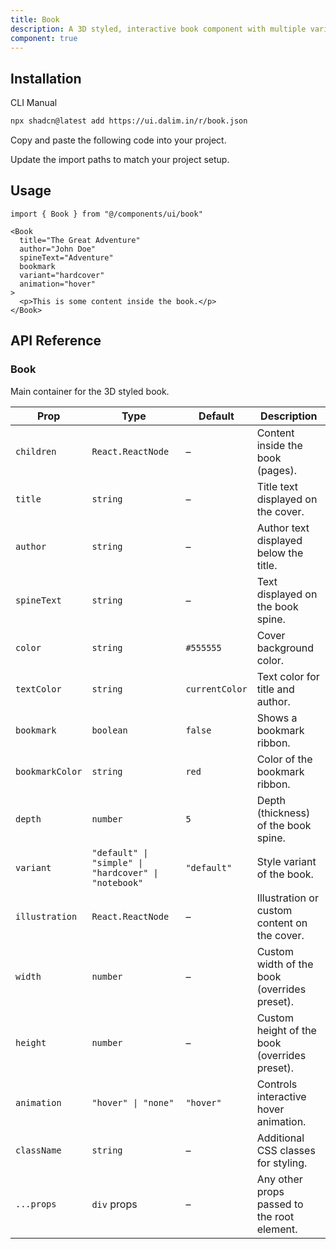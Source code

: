 ```yaml
---
title: Book
description: A 3D styled, interactive book component with multiple variants and props.
component: true 
---
```


<ComponentPreview
  name="book-default"
  className="[.preview]:min-h-[400px]"
  description="A 3D interactive book with title, author, and bookmark"
  align="start"
/>

<ComponentPreview
  name="book-thick"
  className="[.preview]:min-h-[400px]"
  description="A 3D interactive book with title, author, and bookmark"
  align="start"
/>


<ComponentPreview
  name="book-wide"
  className="[.preview]:min-h-[400px]"
  description="A 3D interactive book with title, author, and bookmark"
  align="start"
/>

## Installation

<CodeTabs>

<TabsList>
  <TabsTrigger value="cli">CLI</TabsTrigger>
  <TabsTrigger value="manual">Manual</TabsTrigger>
</TabsList>

<TabsContent value="cli">

```bash
npx shadcn@latest add https://ui.dalim.in/r/book.json
```

</TabsContent>

<TabsContent value="manual">

<Steps>

<Step>Copy and paste the following code into your project.</Step>

<ComponentSource name="book" title="components/ui/book.tsx" />

<Step>Update the import paths to match your project setup.</Step>

</Steps>

</TabsContent>

</CodeTabs>

## Usage

```tsx showLineNumbers
import { Book } from "@/components/ui/book"

<Book
  title="The Great Adventure"
  author="John Doe"
  spineText="Adventure"
  bookmark
  variant="hardcover"
  animation="hover"
>
  <p>This is some content inside the book.</p>
</Book>
```

## API Reference

### Book

Main container for the 3D styled book.

| Prop           | Type                                                               | Default       | Description |
|----------------|--------------------------------------------------------------------|---------------|-------------|
| `children`     | `React.ReactNode`                                                  | –             | Content inside the book (pages). |
| `title`        | `string`                                                           | –             | Title text displayed on the cover. |
| `author`       | `string`                                                           | –             | Author text displayed below the title. |
| `spineText`    | `string`                                                           | –             | Text displayed on the book spine. |
| `color`        | `string`                                                           | `#555555`     | Cover background color. |
| `textColor`    | `string`                                                           | `currentColor`| Text color for title and author. |
| `bookmark`     | `boolean`                                                          | `false`       | Shows a bookmark ribbon. |
| `bookmarkColor`| `string`                                                           | `red`         | Color of the bookmark ribbon. |
| `depth`        | `number`                                                           | `5`           | Depth (thickness) of the book spine. |
| `variant`      | `"default" \| "simple" \| "hardcover" \| "notebook"`               | `"default"`   | Style variant of the book. |
| `illustration` | `React.ReactNode`                                                  | –             | Illustration or custom content on the cover. |
| `width`        | `number`                                                           | –             | Custom width of the book (overrides preset). |
| `height`       | `number`                                                           | –             | Custom height of the book (overrides preset). |
| `animation`    | `"hover" \| "none"`                                                | `"hover"`     | Controls interactive hover animation. |
| `className`    | `string`                                                           | –             | Additional CSS classes for styling. |
| `...props`     | `div` props                                                        | –             | Any other props passed to the root element. |

